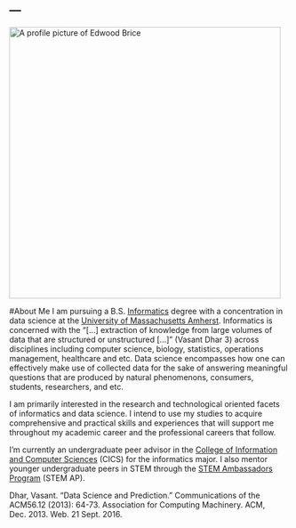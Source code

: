 ---
---
<link rel="stylesheet" href="edwoodbrice_styles" type="text/css">
<img src="images/edwood_profilepic.png" alt="A profile picture of Edwood Brice" width="488" height="488" class = "center">

#About Me 
I am pursuing a B.S. [Informatics](https://www.cics.umass.edu/informatics) degree with a concentration in data science at the [University of Massachusetts Amherst](https://www.umass.edu). Informatics is concerned with the “[...] extraction of knowledge from large volumes of data that are structured or unstructured [...]” (Vasant Dhar 3) across disciplines including computer science, biology, statistics, operations management, healthcare and etc. Data science encompasses how one can effectively make use of collected data for the sake of answering meaningful questions that are produced by natural phenomenons, consumers, students, researchers, and etc. 

I am primarily interested in the research and technological oriented facets of informatics and data science. I intend to use my studies to acquire comprehensive and practical skills and experiences that will support me throughout my academic career and the professional careers that follow.

I'm currently an undergraduate peer advisor in the [College of Information and Computer Sciences](https://www.cics.umass.edu/) (CICS) for the informatics major. I also mentor younger undergraduate peers in STEM through the [STEM Ambassadors Program](https://www.stemapumass.org/) (STEM AP). 

Dhar, Vasant. "Data Science and Prediction." Communications of the ACM56.12 (2013): 64-73. Association for Computing Machinery. ACM, Dec. 2013. Web. 21 Sept. 2016.
